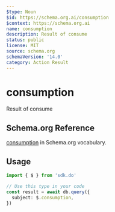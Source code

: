 ```yaml
---
$type: Noun
$id: https://schema.org.ai/consumption
$context: https://schema.org.ai
name: consumption
description: Result of consume
status: public
license: MIT
source: schema.org
schemaVersion: '14.0'
category: Action Result
---
```


# consumption

Result of consume

## Schema.org Reference

[consumption](https://schema.org/ConsumeAction) in Schema.org vocabulary.

## Usage

```typescript
import { $ } from 'sdk.do'

// Use this type in your code
const result = await db.query({
  subject: $.consumption,
})
```
